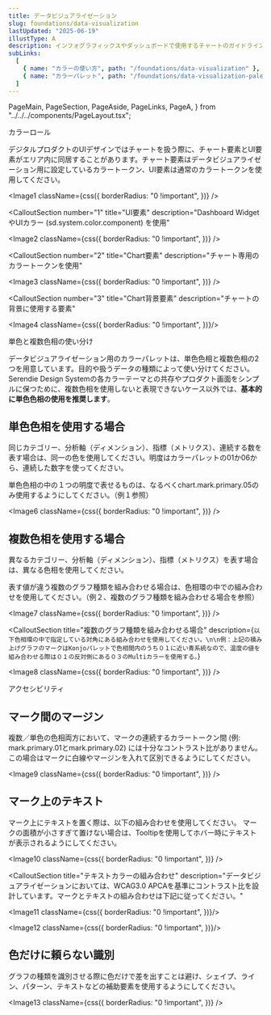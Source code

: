 ```yaml
---
title: データビジュアライゼーション
slug: foundations/data-visualization
lastUpdated: "2025-06-19"
illustType: A
description: インフォグラフィックスやダッシュボードで使用するチャートのガイドラインです。データの可視化における色使いやチャートの選び方について説明します。
subLinks:
  [
    { name: "カラーの使い方", path: "/foundations/data-visualization" },
    { name: "カラーパレット", path: "/foundations/data-visualization-palette" },
  ]
---
```


  PageMain,
  PageSection,
  PageAside,
  PageLinks,
  PageA,
} from "../../../components/PageLayout.tsx";

<PageSection>
  <PageHeadLine number={1}>カラーロール</PageHeadLine>

デジタルプロダクトのUIデザインではチャートを扱う際に、チャート要素とUI要素がエリア内に同居することがあります。チャート要素はデータビジュアライゼーション用に設定しているカラートークン、UI要素は通常のカラートークンを使用してください。

<Image1
  className={css({
    borderRadius: "0 !important",
  })}
/>

<CalloutSection
  number="1"
  title="UI要素"
  description="Dashboard WidgetやUIカラー (sd.system.color.component) を使用"
>
  <Image2
    className={css({
      borderRadius: "0 !important",
    })}
  />
</CalloutSection>

<CalloutSection
  number="2"
  title="Chart要素"
  description="チャート専用のカラートークンを使用"
>
  <Image3
    className={css({
      borderRadius: "0 !important",
    })}
  />
</CalloutSection>

<CalloutSection
  number="3"
  title="Chart背景要素"
  description="チャートの背景に使用する要素"
>
  <Image4 
  className={css({
    borderRadius: "0 !important",
  })}/>
</CalloutSection>
</PageSection>

<PageSection>
  <PageHeadLine number={2}>単色と複数色相の使い分け</PageHeadLine>

データビジュアライゼーション用のカラーパレットは、単色色相と複数色相の2つを用意しています。目的や扱うデータの種類によって使い分けてください。Serendie Design Systemの各カラーテーマとの共存やプロダクト画面をシンプルに保つために、複数色相を使用しないと表現できないケース以外では、**基本的に単色色相の使用を推奨します**。

## 単色色相を使用する場合

同じカテゴリー、分析軸（ディメンション）、指標（メトリクス）、連続する数を表す場合は、同一の色を使用してください。明度はカラーパレットの01か06から、連続した数字を使ってください。

単色色相の中の１つの明度で表せるものは、なるべくchart.mark.primary.05のみ使用するようにしてください。（例１参照）

<Image6
  className={css({
    borderRadius: "0 !important",
  })}
/>

## 複数色相を使用する場合

異なるカテゴリー、分析軸（ディメンション）、指標（メトリクス）を表す場合は、異なる色相を使用してください。

表す値が違う複数のグラフ種類を組み合わせる場合は、色相環の中での組み合わせを使用してください。（例２、複数のグラフ種類を組み合わせる場合を参照）

<Image7
  className={css({
    borderRadius: "0 !important",
  })}
/>

<CalloutSection
  title="複数のグラフ種類を組み合わせる場合"
  description={`以下色相環の中で指定している対角にある組み合わせを使用してください。\n\n例：上記の積み上げグラフのマークはKonjoパレットで色相間内のうち０１に近い青系統なので、温度の値を組み合わせる際は０１の反対側にある０３のMultiカラーを使用する。`}
>
  <Image8
    className={css({
      borderRadius: "0 !important",
    })}
  />
</CalloutSection>

</PageSection>

<PageSection>
  <PageHeadLine number={3}>アクセシビリティ</PageHeadLine>

## マーク間のマージン

複数／単色の色相両方において、マークの連続するカラートークン間 (例: mark.primary.01とmark.primary.02) には十分なコントラスト比がありません。この場合はマークに白線やマージンを入れて区別できるようにしてください。

<Image9
  className={css({
    borderRadius: "0 !important",
  })}
/>

## マーク上のテキスト

マーク上にテキストを置く際は、以下の組み合わせを使用してください。
マークの面積が小さすぎて置けない場合は、Tooltipを使用してホバー時にテキストが表示されるようにしてください。

<Image10
  className={css({
    borderRadius: "0 !important",
  })}
/>

<CalloutSection
  title="テキストカラーの組み合わせ"
  description="データビジュアライゼーションにおいては、WCAG3.0 APCAを基準にコントラスト比を設計しています。マークとテキストの組み合わせは下記に従ってください。"
>
<Image11 
  className={css({
    borderRadius: "0 !important",
  })}/>

<Image12 
  className={css({
    borderRadius: "0 !important",
  })}/>
</CalloutSection>

## 色だけに頼らない識別

グラフの種類を識別させる際に色だけで差を出すことは避け、シェイプ、ライン、パターン、テキストなどの補助要素を使用するようにしてください。

<Image13
  className={css({
    borderRadius: "0 !important",
  })}
/>

</PageSection>
